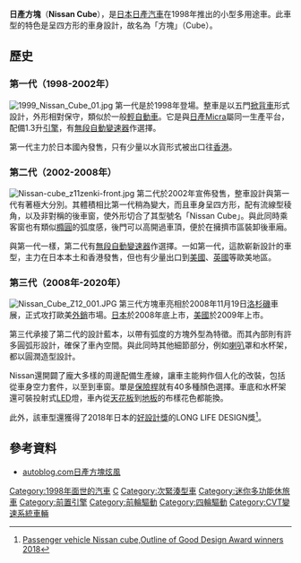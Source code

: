{{Infobox Automobile
 | image            = [[File:2009_Nissan_Cube_1.8.jpg|280px]]<br>[[File:NISSAN_cube_Krōm_rear.jpg|280px]]<br><div style="text-align: center;">2009第三代</div>
 | name             = Nissan Cube<br>日產方塊
 | aka              = 
 | manufacturer     = [[日產|日產]]
 | parent_company   = 
 | production       = 1998(一代)–2020(三代)
 | body_style       = [[次緊湊型車|次緊湊型車]]<br>五門
 | layout           = [[前置引擎|前置引擎]] 前輪驅動
 | platform         = Nissan B platform
| wheelbase      = 2,530 mm (99.6 in)
| length         = 3,980 mm (156.7 in)
| width          = 1,695 mm (66.7 in)
| height         = 1,650 mm (65.0 in)
| weight         = 2,395 lb (1,086 kg)
| assembly         = {{JAP}}[[横須賀市|横須賀市]]
| rtrack         = 
| fuel_economy   = 
| fuel_capacity  = 
| related        = [[日產Tiida|日產Tiida]]
| similar        = [[塔塔納努|塔塔納努]]<br>[[Smart_Fortwo|Smart Fortwo]]<br>[[豐田bB|豐田bB]]
| designer       = 
| engine           = 1.5L I4, 1.6L I4,<br>1.8L I4, 1.5L I4dCi
| transmission     = 6段手排
}}
'''日產方塊'''（'''Nissan Cube'''），是[[日本|日本]][[日產汽車|日產汽車]]在1998年推出的小型多用途車。此車型的特色是呈四方形的車身設計，故名為「方塊」（Cube）。

==歷史==
===第一代（1998-2002年）===
[[File:1999_Nissan_Cube_01.jpg|thumb]]
第一代是於1998年登場。整車是以五門[[掀背車|掀背車]]形式設計，外形相對保守，類似於一般[[輕自動車|輕自動車]]。它是與[[日產March|日產Micra]]屬同一生產平台，配備1.3升[[引擎|引擎]]，有[[無段自動變速器|無段自動變速器]]作選擇。

第一代主力於日本國內發售，只有少量以水貨形式被出口往[[香港|香港]]。

===第二代（2002-2008年）===
[[File:Nissan-cube_z11zenki-front.jpg|thumb]]
第二代於2002年宣佈發售，整車設計與第一代有著極大分別。其體積相比第一代稍為變大，而且車身呈四方形，配有流線型稜角，以及非對稱的後車窗，使外形切合了其型號名「Nissan Cube」。與此同時乘客窗也有類似[[橢圓|橢圓]]的弧度感，後門可以高開過車頂，便於在擁擠市區裝卸後車廂。

與第一代一樣，第二代有[[無段自動變速器|無段自動變速器]]作選擇。一如第一代，這款嶄新設計的車型，主力在日本本土和香港發售，但也有少量出口到[[美國|美國]]、[[英國|英國]]等歐美地區。

===第三代（2008年-2020年）===
[[File:Nissan_Cube_Z12_001.JPG|thumb]]
第三代方塊車亮相於2008年11月19日[[洛杉磯|洛杉磯]]車展，正式攻打歐美[[外銷|外銷]]市場。[[日本|日本]]於2008年底上市，[[美國|美國]]於2009年上市。

第三代承接了第二代的設計藍本，以帶有弧度的方塊外型為特徵。而其內部則有許多圓弧形設計，確保了車內空間。與此同時其他細節部分，例如[[喇叭|喇叭]]罩和水杯架，都以圓潤造型設計。

Nissan還開闢了龐大多樣的周邊配備生產線，讓車主能夠作個人化的改裝，包括從車身空力套件，以至到車窗。單是[[保險桿|保險桿]]就有40多種顏色選擇。車底和水杯架還可裝投射式[[LED|LED]]燈，車內從[[天花板|天花板]]到[[地板|地板]]的布樣花色都能換。

此外，該車型還獲得了2018年日本的[[好設計獎|好設計獎]]的LONG LIFE DESIGN獎<ref>[https://www.g-mark.org/award/describe/48363?token=cdBU5SwGhN&locale=en Passenger vehicle Nissan cube,Outline of Good Design Award winners 2018]</ref>。

==參考資料==
{{commonscat|Nissan Cube}}
*[https://web.archive.org/web/20091003000103/http://chinese.autoblog.com/2009/09/29/nissan-cube autoblog.com日產方塊炫風]
{{reflist}}

[[Category:1998年面世的汽車|Category:1998年面世的汽車]]
[[Category:日產車款|C]]
[[Category:次緊湊型車|Category:次緊湊型車]]
[[Category:迷你多功能休旅車|Category:迷你多功能休旅車]]
[[Category:前置引擎|Category:前置引擎]]
[[Category:前輪驅動|Category:前輪驅動]]
[[Category:四輪驅動|Category:四輪驅動]]
[[Category:CVT變速系統車輛|Category:CVT變速系統車輛]]